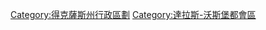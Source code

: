 {{Commons cat|Wise County, Texas}}
{{Cat main}}

{{DEFAULTSORT:Wise County}}
[[Category:得克薩斯州行政區劃|Category:得克薩斯州行政區劃]]
[[Category:達拉斯-沃斯堡都會區|Category:達拉斯-沃斯堡都會區]]